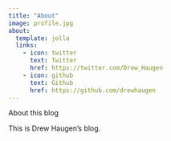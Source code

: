 ```yaml
---
title: "About"
image: profile.jpg
about:
  template: jolla
  links:
    - icon: twitter
      text: Twitter
      href: https://twitter.com/Drew_Haugen
    - icon: github
      text: Github
      href: https://github.com/drewhaugen
---
```


About this blog

This is Drew Haugen's blog.

